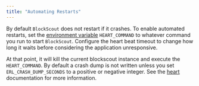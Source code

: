 ```yaml
---
title: "Automating Restarts"
---
```


By default `BlockScout` does not restart if it crashes. To enable automated restarts, set the [environment variable](/setup/env-variables) `HEART_COMMAND` to whatever command you run to start `BlockScout`. Configure the heart beat timeout to change how long it waits before considering the application unresponsive.

At that point, it will kill the current blockscout instance and execute the `HEART_COMMAND`. By default a crash dump is not written unless you set `ERL_CRASH_DUMP_SECONDS` to a positive or negative integer. See the [heart](http://erlang.org/doc/man/heart.html) documentation for more information.


